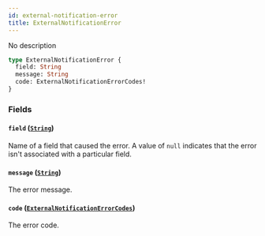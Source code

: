 ```yaml
---
id: external-notification-error
title: ExternalNotificationError
---
```



No description

```graphql
type ExternalNotificationError {
  field: String
  message: String
  code: ExternalNotificationErrorCodes!
}
```


### Fields

#### `field` ([`String`](../../../developer/api-reference/scalars/string))

Name of a field that caused the error. A value of `null` indicates that the error isn't associated with a particular field.


#### `message` ([`String`](../../../developer/api-reference/scalars/string))

The error message.


#### `code` ([`ExternalNotificationErrorCodes`](../../../developer/api-reference/enums/external-notification-error-codes))

The error code.




